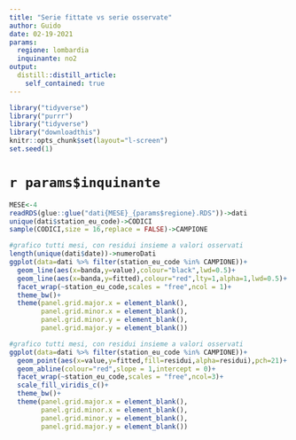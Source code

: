 ```yaml
---
title: "Serie fittate vs serie osservate"
author: Guido
date: 02-19-2021
params:
  regione: lombardia
  inquinante: no2
output:
  distill::distill_article:
    self_contained: true
---
```


```r
library("tidyverse")
library("purrr")
library("tidyverse")
library("downloadthis")
knitr::opts_chunk$set(layout="l-screen")
set.seed(1)
```

# `r params$inquinante`  



```r
MESE<-4
readRDS(glue::glue("dati{MESE}_{params$regione}.RDS"))->dati
unique(dati$station_eu_code)->CODICI
sample(CODICI,size = 16,replace = FALSE)->CAMPIONE

```


```r
#grafico tutti mesi, con residui insieme a valori osservati
length(unique(dati$date))->numeroDati
ggplot(data=dati %>% filter(station_eu_code %in% CAMPIONE))+
  geom_line(aes(x=banda,y=value),colour="black",lwd=0.5)+
  geom_line(aes(x=banda,y=fitted),colour="red",lty=1,alpha=1,lwd=0.5)+
  facet_wrap(~station_eu_code,scales = "free",ncol = 1)+
  theme_bw()+
  theme(panel.grid.major.x = element_blank(),
        panel.grid.minor.x = element_blank(),
        panel.grid.minor.y = element_blank(),
        panel.grid.major.y = element_blank())
```


```r
#grafico tutti mesi, con residui insieme a valori osservati
ggplot(data=dati %>% filter(station_eu_code %in% CAMPIONE))+
  geom_point(aes(x=value,y=fitted,fill=residui,alpha=residui),pch=21)+
  geom_abline(colour="red",slope = 1,intercept = 0)+
  facet_wrap(~station_eu_code,scales = "free",ncol=3)+
  scale_fill_viridis_c()+
  theme_bw()+
  theme(panel.grid.major.x = element_blank(),
        panel.grid.minor.x = element_blank(),
        panel.grid.minor.y = element_blank(),
        panel.grid.major.y = element_blank())
```